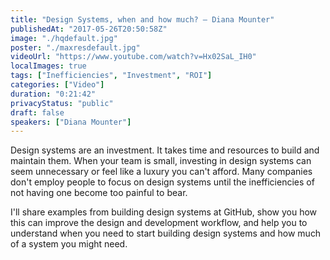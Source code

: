 ```yaml
---
title: "Design Systems, when and how much? — Diana Mounter"
publishedAt: "2017-05-26T20:50:58Z"
image: "./hqdefault.jpg"
poster: "./maxresdefault.jpg"
videoUrl: "https://www.youtube.com/watch?v=Hx02SaL_IH0"
localImages: true
tags: ["Inefficiencies", "Investment", "ROI"]
categories: ["Video"]
duration: "0:21:42"
privacyStatus: "public"
draft: false
speakers: ["Diana Mounter"]
---
```


Design systems are an investment. It takes time and resources to build and maintain them. When your team is small, investing in design systems can seem unnecessary or feel like a luxury you can't afford. Many companies don't employ people to focus on design systems until the inefficiencies of not having one become too painful to bear.

I'll share examples from building design systems at GitHub, show you how this can improve the design and development workflow, and help you to understand when you need to start building design systems and how much of a system you might need.
